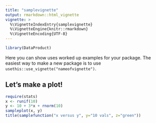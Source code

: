```yaml
---
title: "samplevignette"
output: rmarkdown::html_vignette
vignette: >
  %\VignetteIndexEntry{samplevignette}
  %\VignetteEngine{knitr::rmarkdown}
  %\VignetteEncoding{UTF-8}
---
```


```r
library(DataProduct)
```

Here you can show uses worked up examples for your package. The easiest way to make a new package is to use `usethis::use_vignette("nameofvignette")`.

## Let's make a plot!

```r
require(stats)
x <- runif(10)
y <- 10 + 3*x + rnorm(10)
sampleplot(x, y)
title(samplefunction("x versus y", y="10 vals", z="green"))
```
